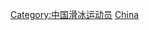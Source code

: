 {{Catnav|頁面分類|人物|職業|各职业中国人|中国运动员}}
{{Catnav|頁面分類|人物|各國人物|各国运动员|中国运动员}}
{{Catnav|頁面分類|人物|各職業人物|运动员|短道速滑运动员}}
{{Catnav|頁面分類|...|各國體育|各国运动员|中国运动员}}

[[Category:中国滑冰运动员|Category:中国滑冰运动员]]
[[Category:各國短道競速滑冰運動員|China]]